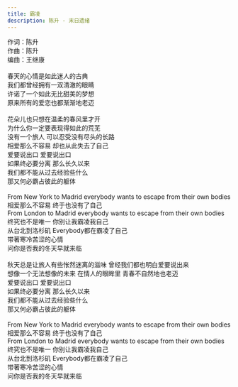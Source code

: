 ```yaml
---
title: 霸凌
description: 陈升 - 末日遗绪
---
```


作词：陈升<br />作曲：陈升<br />编曲：王继康<br /><br />春天的心情是如此迷人的古典<br />我们都曾经拥有一双清澈的眼睛<br />许诺了一个如此无比甜美的梦想<br />原来所有的爱恋也都渐渐地老迈<br /><br />花朵儿也只想在温柔的春风里才开<br />为什么你一定要表现得如此的荒芜<br />没有一个旅人 可以忍受没有尽头的长路<br />相爱那么不容易 却也从此失去了自己<br />爱要说出口 爱要说出口<br />如果终必要分离 那么长久以来<br />我们都不能从过去经验些什么<br />那又何必霸占彼此的躯体<br /><br />From New York to Madrid everybody wants to escape from their own bodies<br />相爱那么不容易 终于也没有了自己<br />From London to Madrid everybody wants to escape from their own bodies<br />终究也不是唯一 你别让我霸凌我自己<br />从台北到洛杉矶 Everybody都在霸凌了自己<br />带著寒冷苦涩的心情<br />问你是否我的冬天早就来临<br /><br />秋天总是让旅人有些怅然迷离的滋味 曾经我们都也明白爱要说出来<br />想像一个无法想像的未来 在情人的眼眸里 青春不自然地也老迈<br />爱要说出口 爱要说出口<br />如果终必要分离 那么长久以来<br />我们都不能从过去经验些什么<br />那又何必霸占彼此的躯体<br /><br />From New York to Madrid everybody wants to escape from their own bodies<br />相爱那么不容易 终于也没有了自己<br />From London to Madrid everybody wants to escape from their own bodies<br />终究也不是唯一 你别让我霸凌我自己<br />从台北到洛杉矶 Everybody都在霸凌了自己<br />带著寒冷苦涩的心情<br />问你是否我的冬天早就来临